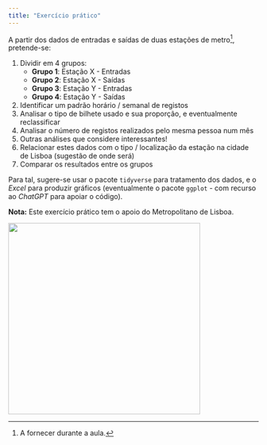 ```yaml
---
title: "Exercício prático"
---
```


A partir dos dados de entradas e saídas de duas estações de metro[^assignment-1], pretende-se:

[^assignment-1]: A fornecer durante a aula.

1.  Dividir em 4 grupos:
    -   **Grupo 1**: Estação X - Entradas
    -   **Grupo 2**: Estação X - Saídas
    -   **Grupo 3**: Estação Y - Entradas
    -   **Grupo 4**: Estação Y - Saídas
2.  Identificar um padrão horário / semanal de registos
3.  Analisar o tipo de bilhete usado e sua proporção, e eventualmente reclassificar
4.  Analisar o número de registos realizados pelo mesma pessoa num mês
5.  Outras análises que considere interessantes!
6.  Relacionar estes dados com o tipo / localização da estação na cidade de Lisboa (sugestão de onde será)
7.  Comparar os resultados entre os grupos

Para tal, sugere-se usar o pacote `tidyverse` para tratamento dos dados, e o *Excel* para produzir gráficos (eventualmente o pacote `ggplot` - com recurso ao *ChatGPT* para apoiar o código).

**Nota:** Este exercício prático tem o apoio do Metropolitano de Lisboa.

![](images/clipboard-2850630433.png){fig-align="center" width="386"}
